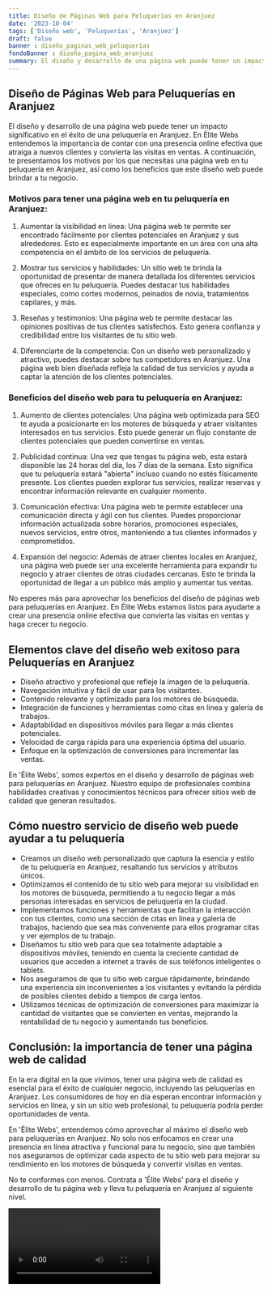 ```yaml
---
title: Diseño de Páginas Web para Peluquerías en Aranjuez
date: '2023-10-04'
tags: ['Diseño web', 'Peluquerías', 'Aranjuez']
draft: false
banner : diseño_paginas_web_peluquerías
fondoBanner : diseño_pagina_web_aranjuez
summary: El diseño y desarrollo de una página web puede tener un impacto significativo en el éxito de una peluquería en Aranjuez. En Élite Webs entendemos la importancia de contar con una presencia online efectiva que atraiga a nuevos clientes y convierta las visitas en ventas. A continuación, te presentamos los motivos por los que necesitas una página web en tu peluquería en Aranjuez, así como los beneficios que este diseño web puede brindar a tu negocio.
---
```


## Diseño de Páginas Web para Peluquerías en Aranjuez

El diseño y desarrollo de una página web puede tener un impacto significativo en el éxito de una peluquería en Aranjuez. En Élite Webs entendemos la importancia de contar con una presencia online efectiva que atraiga a nuevos clientes y convierta las visitas en ventas. A continuación, te presentamos los motivos por los que necesitas una página web en tu peluquería en Aranjuez, así como los beneficios que este diseño web puede brindar a tu negocio.

### Motivos para tener una página web en tu peluquería en Aranjuez:

1. Aumentar la visibilidad en línea: Una página web te permite ser encontrado fácilmente por clientes potenciales en Aranjuez y sus alrededores. Esto es especialmente importante en un área con una alta competencia en el ámbito de los servicios de peluquería.

2. Mostrar tus servicios y habilidades: Un sitio web te brinda la oportunidad de presentar de manera detallada los diferentes servicios que ofreces en tu peluquería. Puedes destacar tus habilidades especiales, como cortes modernos, peinados de novia, tratamientos capilares, y más.

3. Reseñas y testimonios: Una página web te permite destacar las opiniones positivas de tus clientes satisfechos. Esto genera confianza y credibilidad entre los visitantes de tu sitio web.

4. Diferenciarte de la competencia: Con un diseño web personalizado y atractivo, puedes destacar sobre tus competidores en Aranjuez. Una página web bien diseñada refleja la calidad de tus servicios y ayuda a captar la atención de los clientes potenciales.

### Beneficios del diseño web para tu peluquería en Aranjuez:

1. Aumento de clientes potenciales: Una página web optimizada para SEO te ayuda a posicionarte en los motores de búsqueda y atraer visitantes interesados en tus servicios. Esto puede generar un flujo constante de clientes potenciales que pueden convertirse en ventas.

2. Publicidad continua: Una vez que tengas tu página web, esta estará disponible las 24 horas del día, los 7 días de la semana. Esto significa que tu peluquería estará "abierta" incluso cuando no estés físicamente presente. Los clientes pueden explorar tus servicios, realizar reservas y encontrar información relevante en cualquier momento.

3. Comunicación efectiva: Una página web te permite establecer una comunicación directa y ágil con tus clientes. Puedes proporcionar información actualizada sobre horarios, promociones especiales, nuevos servicios, entre otros, manteniendo a tus clientes informados y comprometidos.

4. Expansión del negocio: Además de atraer clientes locales en Aranjuez, una página web puede ser una excelente herramienta para expandir tu negocio y atraer clientes de otras ciudades cercanas. Esto te brinda la oportunidad de llegar a un público más amplio y aumentar tus ventas.

No esperes más para aprovechar los beneficios del diseño de páginas web para peluquerías en Aranjuez. En Élite Webs estamos listos para ayudarte a crear una presencia online efectiva que convierta las visitas en ventas y haga crecer tu negocio.

<GifSeo />

<Cta />

## Elementos clave del diseño web exitoso para Peluquerías en Aranjuez

- Diseño atractivo y profesional que refleje la imagen de la peluquería.
- Navegación intuitiva y fácil de usar para los visitantes.
- Contenido relevante y optimizado para los motores de búsqueda.
- Integración de funciones y herramientas como citas en línea y galería de trabajos.
- Adaptabilidad en dispositivos móviles para llegar a más clientes potenciales.
- Velocidad de carga rápida para una experiencia óptima del usuario.
- Enfoque en la optimización de conversiones para incrementar las ventas.

En 'Élite Webs', somos expertos en el diseño y desarrollo de páginas web para peluquerías en Aranjuez. Nuestro equipo de profesionales combina habilidades creativas y conocimientos técnicos para ofrecer sitios web de calidad que generan resultados.

## Cómo nuestro servicio de diseño web puede ayudar a tu peluquería

- Creamos un diseño web personalizado que captura la esencia y estilo de tu peluquería en Aranjuez, resaltando tus servicios y atributos únicos.
- Optimizamos el contenido de tu sitio web para mejorar su visibilidad en los motores de búsqueda, permitiendo a tu negocio llegar a más personas interesadas en servicios de peluquería en la ciudad.
- Implementamos funciones y herramientas que facilitan la interacción con tus clientes, como una sección de citas en línea y galería de trabajos, haciendo que sea más conveniente para ellos programar citas y ver ejemplos de tu trabajo.
- Diseñamos tu sitio web para que sea totalmente adaptable a dispositivos móviles, teniendo en cuenta la creciente cantidad de usuarios que acceden a internet a través de sus teléfonos inteligentes o tablets.
- Nos aseguramos de que tu sitio web cargue rápidamente, brindando una experiencia sin inconvenientes a los visitantes y evitando la pérdida de posibles clientes debido a tiempos de carga lentos.
- Utilizamos técnicas de optimización de conversiones para maximizar la cantidad de visitantes que se convierten en ventas, mejorando la rentabilidad de tu negocio y aumentando tus beneficios.

## Conclusión: la importancia de tener una página web de calidad

En la era digital en la que vivimos, tener una página web de calidad es esencial para el éxito de cualquier negocio, incluyendo las peluquerías en Aranjuez. Los consumidores de hoy en día esperan encontrar información y servicios en línea, y sin un sitio web profesional, tu peluquería podría perder oportunidades de venta.

En 'Élite Webs', entendemos cómo aprovechar al máximo el diseño web para peluquerías en Aranjuez. No solo nos enfocamos en crear una presencia en línea atractiva y funcional para tu negocio, sino que también nos aseguramos de optimizar cada aspecto de tu sitio web para mejorar su rendimiento en los motores de búsqueda y convertir visitas en ventas.

No te conformes con menos. Contrata a 'Élite Webs' para el diseño y desarrollo de tu página web y lleva tu peluquería en Aranjuez al siguiente nivel.

<Video />

<CtaBot job='Peluquerías' city='Aranjuez'/>

<Gmaps query='Aranjuez+españa+maps' />